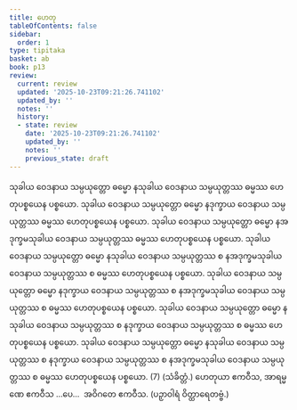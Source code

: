 ```yaml
---
title: ဟေတု
tableOfContents: false
sidebar:
  order: 1
type: tipitaka
basket: ab
book: p13
review:
  current: review
  updated: '2025-10-23T09:21:26.741102'
  updated_by: ''
  notes: ''
  history:
  - state: review
    date: '2025-10-23T09:21:26.741102'
    updated_by: ''
    notes: ''
    previous_state: draft
---
```



<ReviewStatus review={frontmatter.review} showDetails={true} />

<HypothesisAnnotation frontmatter={frontmatter} />

<DynamicBreadcrumb />

<Division number="16" book="p13" e="ch" v="40" p="178">

<Paragraph number="31" book="p13">
သုခါယ ဝေဒနာယ သမ္ပယုတ္တော ဓမ္မော နသုခါယ ဝေဒနာယ သမ္ပယုတ္တဿ ဓမ္မဿ ဟေတုပစ္စယေန ပစ္စယော. သုခါယ ဝေဒနာယ သမ္ပယုတ္တော ဓမ္မော နဒုက္ခာယ ဝေဒနာယ သမ္ပယုတ္တဿ ဓမ္မဿ ဟေတုပစ္စယေန ပစ္စယော. သုခါယ ဝေဒနာယ သမ္ပယုတ္တော ဓမ္မော နအဒုက္ခမသုခါယ ဝေဒနာယ သမ္ပယုတ္တဿ ဓမ္မဿ ဟေတုပစ္စယေန ပစ္စယော. သုခါယ ဝေဒနာယ သမ္ပယုတ္တော ဓမ္မော နသုခါယ ဝေဒနာယ သမ္ပယုတ္တဿ စ နအဒုက္ခမသုခါယ ဝေဒနာယ သမ္ပယုတ္တဿ စ ဓမ္မဿ ဟေတုပစ္စယေန ပစ္စယော. သုခါယ ဝေဒနာယ သမ္ပယုတ္တော ဓမ္မော နဒုက္ခာယ ဝေဒနာယ သမ္ပယုတ္တဿ စ နအဒုက္ခမသုခါယ ဝေဒနာယ သမ္ပယုတ္တဿ စ ဓမ္မဿ ဟေတုပစ္စယေန ပစ္စယော. သုခါယ ဝေဒနာယ သမ္ပယုတ္တော ဓမ္မော နသုခါယ ဝေဒနာယ သမ္ပယုတ္တဿ စ နဒုက္ခာယ ဝေဒနာယ သမ္ပယုတ္တဿ စ ဓမ္မဿ ဟေတုပစ္စယေန ပစ္စယော. သုခါယ ဝေဒနာယ သမ္ပယုတ္တော ဓမ္မော နသုခါယ ဝေဒနာယ သမ္ပယုတ္တဿ စ နဒုက္ခာယ ဝေဒနာယ သမ္ပယုတ္တဿ စ နအဒုက္ခမသုခါယ ဝေဒနာယ သမ္ပယုတ္တဿ စ ဓမ္မဿ ဟေတုပစ္စယေန ပစ္စယော. (7) (သံခိတ္တံ.)
</Paragraph>

<Paragraph number="32" book="p13">
ဟေတုယာ ဧကဝီသ, အာရမ္မဏေ ဧကဝီသ …ပေ…  အဝိဂတေ ဧကဝီသ. (ပဉှာဝါရံ ဝိတ္ထာရေတဗ္ဗံ.)
</Paragraph>
</Division>